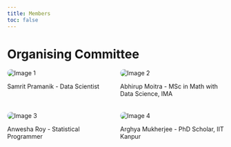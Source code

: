```yaml
---
title: Members
toc: false
---
```


# Organising Committee

```{=html}
<!DOCTYPE html>
<html lang="en">
<head>
<meta charset="UTF-8">
<meta name="viewport" content="width=device-width, initial-scale=1.0">
<title>Image Grid</title>
<style>
  .image-grid {
    display: grid;
    grid-template-columns: repeat(2, 1fr);
    gap: 20px;
  }

  .image {
    max-width: 80%;
    height: auto;
    border-radius: 150px;
  }
</style>
</head>
<body>

<div class="image-grid">
  <div class="image-item">
    <img src="images/sam_prof.jpg" alt="Image 1" class="image">
    <p>Samrit Pramanik - Data Scientist</p>
  </div>
  <div class="image-item">
    <img src="images/abhi_prof.jpg" alt="Image 2" class="image">
    <p>Abhirup Moitra - MSc in Math with Data Science, IMA</p>
  </div>
  <div class="image-item">
    <img src="images/ani2_prof.jpg" alt="Image 3" class="image">
    <p>Anwesha Roy - Statistical Programmer</p>
  </div>
  <div class="image-item">
    <img src="images/arghya_prof.jpg" alt="Image 4" class="image">
    <p>Arghya Mukherjee - PhD Scholar, IIT Kanpur</p>
  </div>
</div>

</body>
</html>
```
